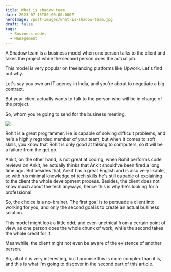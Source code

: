 ```yaml
---
title: What is shadow team
date: 2023-07-15T00:00:00.000Z
heroImage: /post-images/what-is-shadow-team.jpg
draft: false
tags:
  - Business model
  - Management
---
```


A Shadow team is a business model when one person talks to the client and takes the project while the second person does the actual job.

This model is very popular on freelancing platforms like Upwork. Let's find out why.

Let's say you own an IT agency in India, and you're about to negotiate a big contract.

But your client actually wants to talk to the person who will be in charge of the project.

So, whom you're going to send for the business meeting.

![](</post-images/What is shadow team illustration.png>)

Rohit is a great programmer. He is capable of solving difficult problems, and he's a highly regarded member of your team, but when it comes to soft skills, you know that Rohit is only good at talking to computers, so it will be a failure from the get go.

Ankit, on the other hand, is not great at coding, when Rohit performs code reviews on Ankit, he actually thinks that Ankit should've been fired a long time ago. But besides that, Ankit has a great English and is also very likable, so with his minimal knowledge of tech skills he's still capable of explaining to the client the whole development process. Besides, the client does not know much about the tech anyways; hence this is why he's looking for a professional.

So, the choice is a no-brainer. The first goal is to persuade a client into working for you, and only the second goal is to create an actual business solution.

This model might look a little odd, and even unethical from a certain point of view, as one person does the whole chunk of work, while the second takes the whole credit for it.

Meanwhile, the client might not even be aware of the existence of another person.

So, all of it is very interesting, but I promise this is more complex than it is, and this is what I'm going to discover in the second part of this article.
